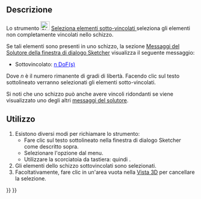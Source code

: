 <languages/>

{{Docnav/it
|[[Sketcher_JoinCurves/it|Unisci le curve]]
|[[Sketcher_SelectConstraints/it|Seleziona i vincoli associati]]
|[[Sketcher_Workbench/it|Sketcher]]
|IconL=Sketcher_JoinCurves.svg
|IconR=Sketcher_SelectConstraints.svg‎
|IconC=Workbench_Sketcher.svg
}}

{{GuiCommand/it
|Name=Sketcher SelectElementsWithDoFs
|Name/it=Seleziona elementi sotto-vincolati
|MenuLocation=Schizzo → Visualizzazione dello schizzo → Seleziona elementi sotto-vincolati
|Workbenches=[[Sketcher_Workbench|Sketcher]]
|Shortcut={{KEY|Z}} {{KEY|F}}
|Version=0.18
}}

<span id="Description"></span>
==Descrizione==

Lo strumento [[Image:Sketcher_SelectElementsWithDoFs.svg|24px]] [[Sketcher_SelectElementsWithDoFs/it|Seleziona elementi sotto-vincolati ]] seleziona gli elementi non completamente vincolati nello schizzo.

Se tali elementi sono presenti in uno schizzo, la sezione [[Sketcher_Dialog/it#Solver_messages|Messaggi del Solutore della finestra di dialogo Sketcher]] visualizza il seguente messaggio:
* Sottovincolato: <span style="color:blue;text-decoration:underline;">n DoF(s)</span>
Dove ''n'' è il numero rimanente di gradi di libertà. Facendo clic sul testo sottolineato verranno selezionati gli elementi sotto-vincolati.

Si noti che uno schizzo può anche avere vincoli ridondanti se viene visualizzato uno degli altri [[Sketcher_Dialog/it#Solver_messages|messaggi del solutore]].

<span id="Usage"></span>
==Utilizzo==

# Esistono diversi modi per richiamare lo strumento:
#* Fare clic sul testo sottolineato nella finestra di dialogo Sketcher come descritto sopra.
#* Selezionare l'opzione {{MenuCommand|Schizzo → Visualizzazione dello schizzo → [[Image:Sketcher_SelectElementsWithDoFs.svg|16px]] Seleziona elementi sotto-vincolati }} dal menu.
#* Utilizzare la scorciatoia da tastiera: {{KEY|Z}} quindi {{KEY|F}}.
# Gli elementi dello schizzo sottovincolati sono selezionati.
# Facoltativamente, fare clic in un'area vuota nella [[3D_view/it|Vista 3D]] per cancellare la selezione.


{{Docnav/it
|[[Sketcher_JoinCurves/it|Unisci le curve]]
|[[Sketcher_SelectConstraints/it|Seleziona i vincoli associati]]
|[[Sketcher_Workbench/it|Sketcher]]
|IconL=Sketcher_JoinCurves.svg
|IconR=Sketcher_SelectConstraints.svg‎
|IconC=Workbench_Sketcher.svg
}}

{{Sketcher_Tools_navi{{#translation:}}}}
{{Userdocnavi{{#translation:}}}}